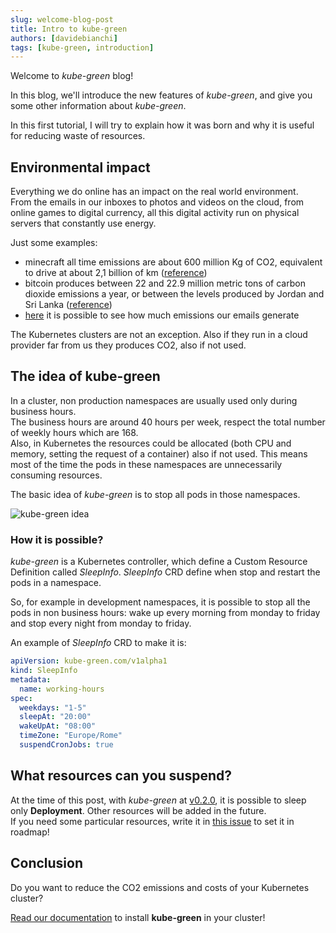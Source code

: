 ```yaml
---
slug: welcome-blog-post 
title: Intro to kube-green
authors: [davidebianchi]
tags: [kube-green, introduction]
---
```


Welcome to *kube-green* blog!

In this blog, we'll introduce the new features of *kube-green*, and give you some other information about *kube-green*.

In this first tutorial, I will try to explain how it was born and why it is useful for reducing waste of resources.

## Environmental impact

Everything we do online has an impact on the real world environment.  
From the emails in our inboxes to photos and videos on the cloud, from online games to digital currency, all this digital activity run on physical servers that constantly use energy.

Just some examples:

- minecraft all time emissions are about 600 million Kg of CO2, equivalent to drive at about 2,1 billion of km ([reference](https://www.saveonenergy.com/uk/environmental-impact-of-video-games/))
- bitcoin produces between 22 and 22.9 million metric tons of carbon dioxide emissions a year, or between the levels produced by Jordan and Sri Lanka ([reference](https://www.reuters.com/technology/how-big-is-bitcoins-carbon-footprint-2021-05-13/))
- [here](https://thanks-in-advance.com/) it is possible to see how much emissions our emails generate

The Kubernetes clusters are not an exception. Also if they run in a cloud provider far from us they produces CO2, also if not used.

## The idea of kube-green

In a cluster, non production namespaces are usually used only during business hours.  
The business hours are around 40 hours per week, respect the total number of weekly hours which are 168.  
Also, in Kubernetes the resources could be allocated (both CPU and memory, setting the request of a container) also if not used. This means most of the time the pods in these namespaces are unnecessarily consuming resources.

The basic idea of *kube-green* is to stop all pods in those namespaces.  

![kube-green idea](/img/idea.png)

### How it is possible?

*kube-green* is a Kubernetes controller, which define a Custom Resource Definition called *SleepInfo*. *SleepInfo* CRD define when stop and restart the pods in a namespace.

So, for example in development namespaces, it is possible to stop all the pods in non business hours: wake up every morning from monday to friday and stop every night from monday to friday.

An example of *SleepInfo* CRD to make it is:

```yaml
apiVersion: kube-green.com/v1alpha1
kind: SleepInfo
metadata:
  name: working-hours
spec:
  weekdays: "1-5"
  sleepAt: "20:00"
  wakeUpAt: "08:00"
  timeZone: "Europe/Rome"
  suspendCronJobs: true
```

## What resources can you suspend?

At the time of this post, with *kube-green* at [v0.2.0](https://github.com/kube-green/kube-green/tree/v0.2.0), it is possible to sleep only **Deployment**.
Other resources will be added in the future.  
If you need some particular resources, write it in [this issue](https://github.com/kube-green/kube-green/issues/77) to set it in roadmap!

## Conclusion

Do you want to reduce the CO2 emissions and costs of your Kubernetes cluster?

[Read our documentation](https://kube-green.github.io/docs/getting-started) to install **kube-green** in your cluster!
